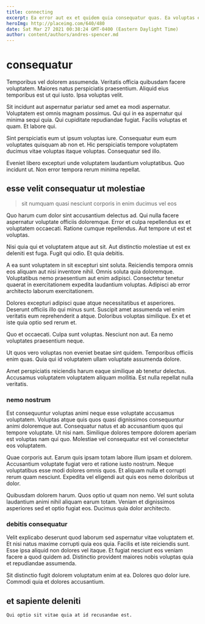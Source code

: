 ```yaml
---
title: connecting
excerpt: Ea error aut ex et quidem quia consequatur quas. Ea voluptas earum saepe labore est nesciunt aut commodi. Explicabo error eum animi.
heroImg: http://placeimg.com/640/480
date: Sat Mar 27 2021 00:38:24 GMT-0400 (Eastern Daylight Time)
author: content/authors/andres-spencer.md
---
```

# consequatur

Temporibus vel dolorem assumenda. Veritatis officia quibusdam facere voluptatem. Maiores natus perspiciatis praesentium. Aliquid eius temporibus est ut qui iusto. Ipsa voluptas velit.
  
Sit incidunt aut aspernatur pariatur sed amet ea modi aspernatur. Voluptatem est omnis magnam possimus. Qui qui in ea aspernatur qui minima sequi quia. Qui cupiditate repudiandae fugiat. Facilis voluptas et quam. Et labore qui.
  
Sint perspiciatis eum ut ipsum voluptas iure. Consequatur eum eum voluptates quisquam ab non et. Hic perspiciatis tempore voluptatem ducimus vitae voluptas itaque voluptas. Consequatur sed illo.
  
Eveniet libero excepturi unde voluptatem laudantium voluptatibus. Quo incidunt ut. Non error tempora rerum minima repellat.

## esse velit consequatur ut molestiae

> sit numquam quasi nesciunt corporis in enim ducimus vel eos

Quo harum cum dolor sint accusantium delectus ad. Qui nulla facere aspernatur voluptate officiis doloremque. Error et culpa repellendus ex et voluptatem occaecati. Ratione cumque repellendus. Aut tempore ut est et voluptas.
  
Nisi quia qui et voluptatem atque aut sit. Aut distinctio molestiae ut est ex deleniti est fuga. Fugit qui odio. Et quia debitis.
  
A ea sunt voluptatem in sit excepturi sint soluta. Reiciendis tempora omnis eos aliquam aut nisi inventore nihil. Omnis soluta quia doloremque. Voluptatibus nemo praesentium aut enim adipisci. Consectetur tenetur quaerat in exercitationem expedita laudantium voluptas. Adipisci ab error architecto laborum exercitationem.
  
Dolores excepturi adipisci quae atque necessitatibus et asperiores. Deserunt officiis illo qui minus sunt. Suscipit amet assumenda vel enim veritatis eum reprehenderit a atque. Doloribus voluptas similique. Ex et et iste quia optio sed rerum et.
  
Quo et occaecati. Culpa sunt voluptas. Nesciunt non aut. Ea nemo voluptates praesentium neque.
  
Ut quos vero voluptas non eveniet beatae sint quidem. Temporibus officiis enim quas. Quia qui id voluptatem ullam voluptate assumenda dolore.
  
Amet perspiciatis reiciendis harum eaque similique ab tenetur delectus. Accusamus voluptatem voluptatem aliquam mollitia. Est nulla repellat nulla veritatis.

### nemo nostrum

Est consequuntur voluptas animi neque esse voluptate accusamus voluptatem. Voluptas atque quis quos quasi dignissimos consequuntur animi doloremque aut. Consequatur natus et ab accusantium quos qui tempore voluptate. Ut nisi nam. Similique dolores tempore dolorem aperiam est voluptas nam qui quo. Molestiae vel consequatur est vel consectetur eos voluptatem.
  
Quae corporis aut. Earum quis ipsam totam labore illum ipsam et dolorem. Accusantium voluptate fugiat vero et ratione iusto nostrum. Neque voluptatibus esse modi dolores omnis quos. Et aliquam nulla et corrupti rerum quam nesciunt. Expedita vel eligendi aut quis eos nemo doloribus ut dolor.
  
Quibusdam dolorem harum. Quos optio ut quam non nemo. Vel sunt soluta laudantium animi nihil aliquam earum totam. Veniam et dignissimos asperiores sed et optio fugiat eos. Ducimus quia dolor architecto.

### debitis consequatur

Velit explicabo deserunt quod laborum sed aspernatur vitae voluptatem et. Et nisi natus maxime corrupti quia eos quia. Facilis et iste reiciendis sunt. Esse ipsa aliquid non dolores vel itaque. Et fugiat nesciunt eos veniam facere a quod quidem ad. Distinctio provident maiores nobis voluptas quia et repudiandae assumenda.
  
Sit distinctio fugit dolorem voluptatum enim at ea. Dolores quo dolor iure. Commodi quia et dolores accusantium.

## et sapiente deleniti

```text
Qui optio sit vitae quia at id recusandae est.
```

